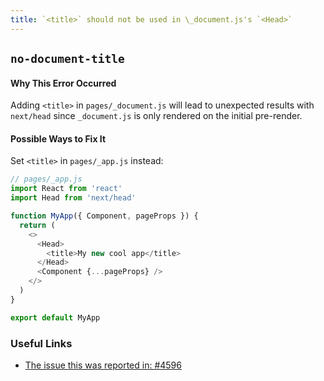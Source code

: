 ```yaml
---
title: `<title>` should not be used in \_document.js's `<Head>`
---
```


## `no-document-title`

#### Why This Error Occurred

Adding `<title>` in `pages/_document.js` will lead to unexpected results with `next/head` since `_document.js` is only rendered on the initial pre-render.

#### Possible Ways to Fix It

Set `<title>` in `pages/_app.js` instead:

```js
// pages/_app.js
import React from 'react'
import Head from 'next/head'

function MyApp({ Component, pageProps }) {
  return (
    <>
      <Head>
        <title>My new cool app</title>
      </Head>
      <Component {...pageProps} />
    </>
  )
}

export default MyApp
```

### Useful Links

- [The issue this was reported in: #4596](https://github.com/vercel/next.js/issues/4596)
